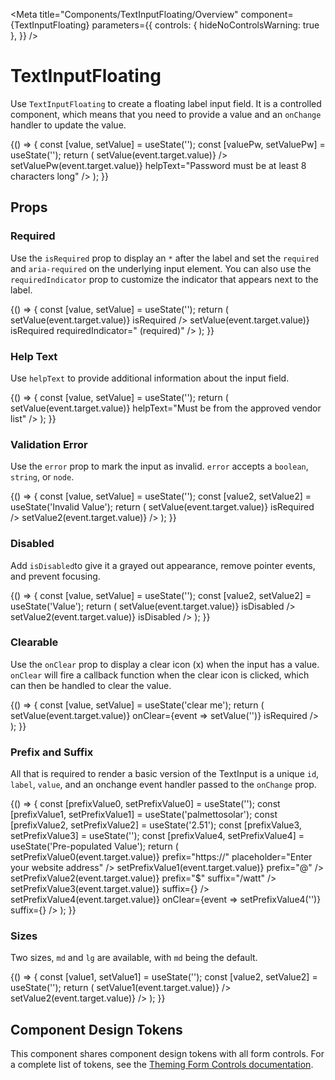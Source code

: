 
<Meta
  title="Components/TextInputFloating/Overview"
  component={TextInputFloating}
  parameters={{
    controls: { hideNoControlsWarning: true },
  }}
/>

# TextInputFloating

Use `TextInputFloating` to create a floating label input field. It is a controlled component, which means that you need to provide a value and an `onChange` handler to update the value.

<Canvas withSource="open">
  <Story name="Default">
    {() => {
      const [value, setValue] = useState('');
      const [valuePw, setValuePw] = useState('');
      return (
        <Box gap="md">
          <TextInputFloating
            id="emailInput"
            value={value}
            label="Email"
            placeholder="Enter your email address"
            onChange={event => setValue(event.target.value)}
          />
          <TextInputFloating
            id="passwordInput"
            value={valuePw}
            label="Password"
            type="password"
            placeholder="Enter your password"
            onChange={event => setValuePw(event.target.value)}
            helpText="Password must be at least 8 characters long"
          />
        </Box>
      );
    }}
  </Story>
</Canvas>

## Props

<ArgsTable of={TextInputFloating} />

### Required

Use the `isRequired` prop to display an `*` after the label and set the `required` and `aria-required` on the underlying input element. You can also use the `requiredIndicator` prop to customize the indicator that appears next to the label.

<Canvas>
  <Story name="Required">
    {() => {
      const [value, setValue] = useState('');
      return (
        <Box gap="md">
          <TextInputFloating
            id="requiredInput"
            value={value}
            label="Required Input"
            placeholder="Enter your email address"
            onChange={event => setValue(event.target.value)}
            isRequired
          />
          <TextInputFloating
            id="customRequiredInput"
            value={value}
            label="Required Input"
            onChange={event => setValue(event.target.value)}
            isRequired
            requiredIndicator=" (required)"
          />
        </Box>
      );
    }}
  </Story>
</Canvas>

### Help Text

Use `helpText` to provide additional information about the input field.

<Canvas>
  <Story name="Help Text">
    {() => {
      const [value, setValue] = useState('');
      return (
        <TextInputFloating
          id="helpTextStory"
          value={value}
          label="Inverter Manufacturer"
          onChange={event => setValue(event.target.value)}
          helpText="Must be from the approved vendor list"
        />
      );
    }}
  </Story>
</Canvas>

### Validation Error

Use the `error` prop to mark the input as invalid. `error` accepts a `boolean`, `string`, or `node`.

<Canvas>
  <Story name="Error">
    {() => {
      const [value, setValue] = useState('');
      const [value2, setValue2] = useState('Invalid Value');
      return (
        <Box gap="md">
          <TextInputFloating
            id="error1"
            value={value}
            label="email"
            error="Required Input"
            onChange={event => setValue(event.target.value)}
            isRequired
          />
          <TextInputFloating
            id="error2"
            value={value2}
            label="email"
            error="Must be a valid email address"
            helpText="e.g. name@email.com"
            onChange={event => setValue2(event.target.value)}
          />
        </Box>
      );
    }}
  </Story>
</Canvas>

### Disabled

Add `isDisabled`to give it a grayed out appearance, remove pointer events, and prevent focusing.

<Canvas>
  <Story name="Disabled">
    {() => {
      const [value, setValue] = useState('');
      const [value2, setValue2] = useState('Value');
      return (
        <Box gap="md">
          <TextInputFloating
            id="disabled"
            value={value}
            label="email"
            onChange={event => setValue(event.target.value)}
            isDisabled
          />
          <TextInputFloating
            id="disabledValue"
            value={value2}
            label="Disabled with Value"
            onChange={event => setValue2(event.target.value)}
            isDisabled
          />
        </Box>
      );
    }}
  </Story>
</Canvas>

### Clearable

Use the `onClear` prop to display a clear icon (x) when the input has a value. `onClear` will fire
a callback function when the clear icon is clicked, which can then be handled to clear the value.

<Canvas>
  <Story name="Clearable">
    {() => {
      const [value, setValue] = useState('clear me');
      return (
        <TextInputFloating
          id="clearableTextInput"
          value={value}
          label="Clearable Input"
          onChange={event => setValue(event.target.value)}
          onClear={event => setValue('')}
          isRequired
        />
      );
    }}
  </Story>
</Canvas>

### Prefix and Suffix

All that is required to render a basic version of the TextInput is a unique `id`, `label`, `value`, and an onchange event handler passed to the `onChange` prop.

<Canvas>
  <Story name="With Prefix and Suffix">
    {() => {
      const [prefixValue0, setPrefixValue0] = useState('');
      const [prefixValue1, setPrefixValue1] = useState('palmettosolar');
      const [prefixValue2, setPrefixValue2] = useState('2.51');
      const [prefixValue3, setPrefixValue3] = useState('');
      const [prefixValue4, setPrefixValue4] = useState('Pre-populated Value');
      return (
        <Box gap="md">
          <TextInputFloating
            id="prefixSuffix0"
            value={prefixValue0}
            label="website address"
            onChange={event => setPrefixValue0(event.target.value)}
            prefix="https://"
            placeholder="Enter your website address"
          />
          <TextInputFloating
            id="prefixSuffix1"
            value={prefixValue1}
            label="Social Media Handle"
            onChange={event => setPrefixValue1(event.target.value)}
            prefix="@"
          />
          <TextInputFloating
            id="prefixSuffix2"
            value={prefixValue2}
            label="Price Per Watt"
            onChange={event => setPrefixValue2(event.target.value)}
            prefix="$"
            suffix="/watt"
          />
          <TextInputFloating
            id="prefixSuffix3"
            value={prefixValue3}
            label="Suffix Without Value"
            onChange={event => setPrefixValue3(event.target.value)}
            suffix={<Icon name="book" />}
          />
          <TextInputFloating
            id="prefixSuffix4"
            value={prefixValue4}
            label="Suffix with Clear"
            placeholder="Contact name"
            onChange={event => setPrefixValue4(event.target.value)}
            onClear={event => setPrefixValue4('')}
            suffix={<Icon name="search" />}
          />
        </Box>
      );
    }}
  </Story>
</Canvas>

### Sizes

Two sizes, `md` and `lg` are available, with `md` being the default.

<Canvas>
  <Story name="Sizes">
    {() => {
      const [value1, setValue1] = useState('');
      const [value2, setValue2] = useState('');
      return (
        <Box gap="md">
          <TextInputFloating
            id="mdTextInput"
            value={value1}
            label="Medium Input"
            size="md"
            onChange={event => setValue1(event.target.value)}
          />
          <TextInputFloating
            id="lgTextInput"
            value={value2}
            label="Large Input"
            size="lg"
            onChange={event => setValue2(event.target.value)}
          />
        </Box>
      );
    }}
  </Story>
</Canvas>

## Component Design Tokens

This component shares component design tokens with all form controls. For a complete list of tokens, see the [Theming Form Controls documentation](/docs/theming-form-controls--custom-theme-form).
